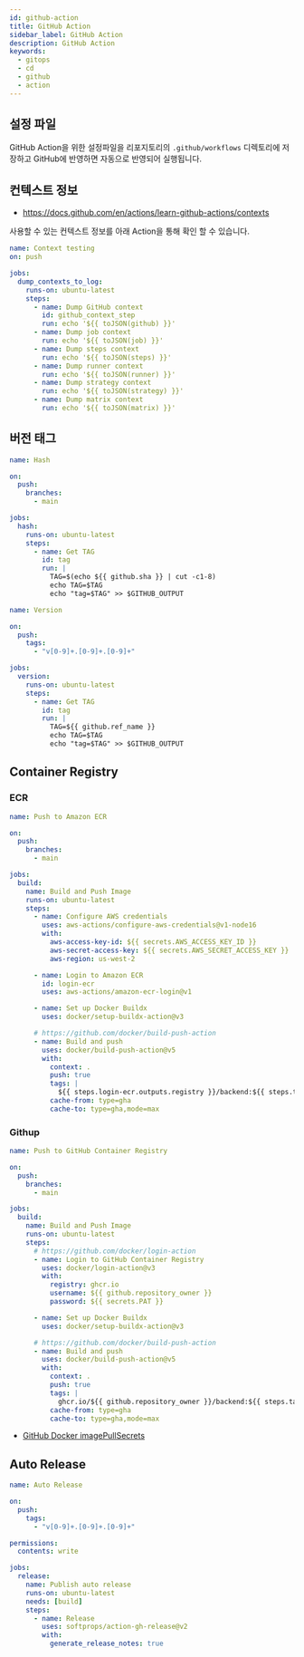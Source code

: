 ```yaml
---
id: github-action
title: GitHub Action
sidebar_label: GitHub Action
description: GitHub Action
keywords:
  - gitops
  - cd
  - github
  - action
---
```


## 설정 파일

GitHub Action을 위한 설정파일을 리포지토리의 `.github/workflows` 디렉토리에 저장하고 GitHub에 반영하면 자동으로 반영되어 실행됩니다.

## 컨텍스트 정보

- https://docs.github.com/en/actions/learn-github-actions/contexts

사용할 수 있는 컨텍스트 정보를 아래 Action을 통해 확인 할 수 있습니다.

```yaml
name: Context testing
on: push

jobs:
  dump_contexts_to_log:
    runs-on: ubuntu-latest
    steps:
      - name: Dump GitHub context
        id: github_context_step
        run: echo '${{ toJSON(github) }}'
      - name: Dump job context
        run: echo '${{ toJSON(job) }}'
      - name: Dump steps context
        run: echo '${{ toJSON(steps) }}'
      - name: Dump runner context
        run: echo '${{ toJSON(runner) }}'
      - name: Dump strategy context
        run: echo '${{ toJSON(strategy) }}'
      - name: Dump matrix context
        run: echo '${{ toJSON(matrix) }}'
```

## 버전 태그

```yaml
name: Hash

on:
  push:
    branches:
      - main

jobs:
  hash:
    runs-on: ubuntu-latest
    steps:
      - name: Get TAG
        id: tag
        run: |
          TAG=$(echo ${{ github.sha }} | cut -c1-8)
          echo TAG=$TAG
          echo "tag=$TAG" >> $GITHUB_OUTPUT
```

```yaml
name: Version

on:
  push:
    tags:
      - "v[0-9]+.[0-9]+.[0-9]+"

jobs:
  version:
    runs-on: ubuntu-latest
    steps:
      - name: Get TAG
        id: tag
        run: |
          TAG=${{ github.ref_name }}
          echo TAG=$TAG
          echo "tag=$TAG" >> $GITHUB_OUTPUT
```

## Container Registry

### ECR

```yaml
name: Push to Amazon ECR

on:
  push:
    branches:
      - main

jobs:
  build:
    name: Build and Push Image
    runs-on: ubuntu-latest
    steps:
      - name: Configure AWS credentials
        uses: aws-actions/configure-aws-credentials@v1-node16
        with:
          aws-access-key-id: ${{ secrets.AWS_ACCESS_KEY_ID }}
          aws-secret-access-key: ${{ secrets.AWS_SECRET_ACCESS_KEY }}
          aws-region: us-west-2

      - name: Login to Amazon ECR
        id: login-ecr
        uses: aws-actions/amazon-ecr-login@v1

      - name: Set up Docker Buildx
        uses: docker/setup-buildx-action@v3

      # https://github.com/docker/build-push-action
      - name: Build and push
        uses: docker/build-push-action@v5
        with:
          context: .
          push: true
          tags: |
            ${{ steps.login-ecr.outputs.registry }}/backend:${{ steps.tag.outputs.tag }}
          cache-from: type=gha
          cache-to: type=gha,mode=max
```

### Githup

```yaml
name: Push to GitHub Container Registry

on:
  push:
    branches:
      - main

jobs:
  build:
    name: Build and Push Image
    runs-on: ubuntu-latest
    steps:
      # https://github.com/docker/login-action
      - name: Login to GitHub Container Registry
        uses: docker/login-action@v3
        with:
          registry: ghcr.io
          username: ${{ github.repository_owner }}
          password: ${{ secrets.PAT }}

      - name: Set up Docker Buildx
        uses: docker/setup-buildx-action@v3

      # https://github.com/docker/build-push-action
      - name: Build and push
        uses: docker/build-push-action@v5
        with:
          context: .
          push: true
          tags: |
            ghcr.io/${{ github.repository_owner }}/backend:${{ steps.tag.outputs.tag }}
          cache-from: type=gha
          cache-to: type=gha,mode=max
```

- [GitHub Docker imagePullSecrets](/docs/mlops/mlops/kubernetes/configuration/secret#imagepullsecrets)

## Auto Release

```yaml
name: Auto Release

on:
  push:
    tags:
      - "v[0-9]+.[0-9]+.[0-9]+"

permissions:
  contents: write

jobs:
  release:
    name: Publish auto release
    runs-on: ubuntu-latest
    needs: [build]
    steps:
      - name: Release
        uses: softprops/action-gh-release@v2
        with:
          generate_release_notes: true
```
